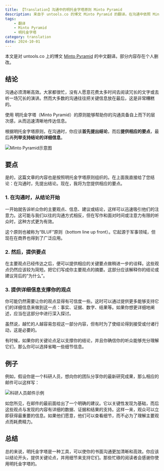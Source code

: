 ```yaml
---
title: 【Translation】沟通中的明托金字塔原则 Minto Pyramid
description: 来自于 untools.co 的博文 Minto Pyramid 的翻译。在沟通中依照 Minto 金字塔 原则组织发言信息能够帮助你的沟通更加有效。
tags:
    - 翻译
    - Minto Pyramid
    - 明托金字塔
category: translation
date: 2024-10-01
---
```


本文是对 untools.co 上的博文 [Minto Pyramid](https://untools.co/minto-pyramid) 的中文翻译。部分内容存在个人删改。

## 结论

沟通必须清晰高效。大家都很忙，没有人愿意花费太多时间去阅读冗长的文字或去听一场冗长的演讲。然而大多数的沟通往往把关键信息放在最后，这是非常糟糕的。

使用 明托金字塔（Minto Pyramid）的原则能够帮助你的沟通具备自上而下的层次感，从而迅速清晰地传达信息。

根据明托金字塔原则，在沟通时，你应该**首先提出结论**，而后**提供相应的要点**，最后再**列举支持结论的详细信息**。


![Minto Pyramid示意图](/img/译-明托金字塔/1-minto-pyramid.png)

## 要点

是的，这篇文章的内容也是按照明托金字塔原则组织的。在上面我直接给了您结论：在沟通时，先提出结论。现在，我将为您提供相应的要点。


### 1. 在沟通时，从结论开始

一开始就告诉听众你的主要观点、信息、建议或结论，这样可以迅速吸引他们的注意力。这可能与我们以往的沟通方式相反，但在写作和面对时间或注意力有限的听众时，这种方式更为有效。

这个原则也被称为“BLUF”原则（bottom line up front）。它起源于军事领域，但现在在商界也得到了广泛应用。

### 2. 然后，提供要点

在主要观点已经传达之后，便可以提供相应的关键要点做稍进一步的诠释。这些观点仍然应该较为简短。把它们写成你主要观点的摘要。这部分应该解释你的结论或建议背后的“为什么”。

### 3. 提供详细信息支撑你的观点

你可能仍然需要让你的观点显得有可信度一些。这时可以通过提供更多能够支持它们的详细信息来做到这一点：事实、证据、数字、结果等。如果你想更详细地阐述，应当在这部分中进行深入探讨。

虽然说，越忙的人越容易忽视这一部分内容，但有时为了使结论得到接受或付诸行动，这是必要的。

有时候，如果你的关键论点足以支撑你的结论，并且你确信你的听众能够充分理解它们，那么你可以选择省略一些细节信息。

## 例子

例如，假设你是一个科研人员，想向你的团队分享你的最新研究成果，那么相应的邮件可以这样写：

![科研人员邮件示例](/img/译-明托金字塔/2-example.png)

如您所见，在邮件的最前面给出了一个明确的建议。它以关键性发现为基础，而后这些观点与发现的内容有详细的数据、证据和结果的支持。这样一来，观众可以立即获得最重要的信息。如果他们愿意，他们可以查看细节，而不必为了理解主要观点而耗费精力。

## 总结

总的来说，明托金字塔是一种工具，可以使你的书面沟通更加清晰和高效。你应该以结论开头，提供关键论点，并用细节来支持它们。那些忙碌的阅读者会感谢你使用明托金字塔的。